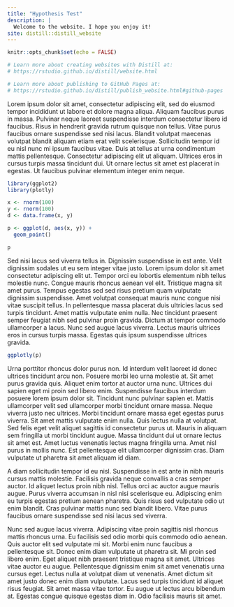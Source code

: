 ```yaml
---
title: "Hypothesis Test"
description: |
  Welcome to the website. I hope you enjoy it!
site: distill::distill_website
---
```


```r
knitr::opts_chunk$set(echo = FALSE)

# Learn more about creating websites with Distill at:
# https://rstudio.github.io/distill/website.html

# Learn more about publishing to GitHub Pages at:
# https://rstudio.github.io/distill/publish_website.html#github-pages

```

Lorem ipsum dolor sit amet, consectetur adipiscing elit, sed do eiusmod tempor incididunt ut labore et dolore magna aliqua. Aliquam faucibus purus in massa. Pulvinar neque laoreet suspendisse interdum consectetur libero id faucibus. Risus in hendrerit gravida rutrum quisque non tellus. Vitae purus faucibus ornare suspendisse sed nisi lacus. Blandit volutpat maecenas volutpat blandit aliquam etiam erat velit scelerisque. Sollicitudin tempor id eu nisl nunc mi ipsum faucibus vitae. Duis at tellus at urna condimentum mattis pellentesque. Consectetur adipiscing elit ut aliquam. Ultrices eros in cursus turpis massa tincidunt dui. Ut ornare lectus sit amet est placerat in egestas. Ut faucibus pulvinar elementum integer enim neque.

```r
library(ggplot2)
library(plotly)

x <- rnorm(100)
y <- rnorm(100)
d <- data.frame(x, y)

p <- ggplot(d, aes(x, y)) +
  geom_point()

p
```


Sed nisi lacus sed viverra tellus in. Dignissim suspendisse in est ante. Velit dignissim sodales ut eu sem integer vitae justo. Lorem ipsum dolor sit amet consectetur adipiscing elit ut. Tempor orci eu lobortis elementum nibh tellus molestie nunc. Congue mauris rhoncus aenean vel elit. Tristique magna sit amet purus. Tempus egestas sed sed risus pretium quam vulputate dignissim suspendisse. Amet volutpat consequat mauris nunc congue nisi vitae suscipit tellus. In pellentesque massa placerat duis ultricies lacus sed turpis tincidunt. Amet mattis vulputate enim nulla. Nec tincidunt praesent semper feugiat nibh sed pulvinar proin gravida. Dictum at tempor commodo ullamcorper a lacus. Nunc sed augue lacus viverra. Lectus mauris ultrices eros in cursus turpis massa. Egestas quis ipsum suspendisse ultrices gravida.

```r
ggplotly(p)
```


Urna porttitor rhoncus dolor purus non. Id interdum velit laoreet id donec ultrices tincidunt arcu non. Posuere morbi leo urna molestie at. Sit amet purus gravida quis. Aliquet enim tortor at auctor urna nunc. Ultrices dui sapien eget mi proin sed libero enim. Suspendisse faucibus interdum posuere lorem ipsum dolor sit. Tincidunt nunc pulvinar sapien et. Mattis ullamcorper velit sed ullamcorper morbi tincidunt ornare massa. Neque viverra justo nec ultrices. Morbi tincidunt ornare massa eget egestas purus viverra. Sit amet mattis vulputate enim nulla. Quis lectus nulla at volutpat. Sed felis eget velit aliquet sagittis id consectetur purus ut. Mauris in aliquam sem fringilla ut morbi tincidunt augue. Massa tincidunt dui ut ornare lectus sit amet est. Amet luctus venenatis lectus magna fringilla urna. Amet nisl purus in mollis nunc. Est pellentesque elit ullamcorper dignissim cras. Diam vulputate ut pharetra sit amet aliquam id diam.

A diam sollicitudin tempor id eu nisl. Suspendisse in est ante in nibh mauris cursus mattis molestie. Facilisis gravida neque convallis a cras semper auctor. Id aliquet lectus proin nibh nisl. Tellus orci ac auctor augue mauris augue. Purus viverra accumsan in nisl nisi scelerisque eu. Adipiscing enim eu turpis egestas pretium aenean pharetra. Quis risus sed vulputate odio ut enim blandit. Cras pulvinar mattis nunc sed blandit libero. Vitae purus faucibus ornare suspendisse sed nisi lacus sed viverra.

Nunc sed augue lacus viverra. Adipiscing vitae proin sagittis nisl rhoncus mattis rhoncus urna. Eu facilisis sed odio morbi quis commodo odio aenean. Quis auctor elit sed vulputate mi sit. Morbi enim nunc faucibus a pellentesque sit. Donec enim diam vulputate ut pharetra sit. Mi proin sed libero enim. Eget aliquet nibh praesent tristique magna sit amet. Ultrices vitae auctor eu augue. Pellentesque dignissim enim sit amet venenatis urna cursus eget. Lectus nulla at volutpat diam ut venenatis. Amet dictum sit amet justo donec enim diam vulputate. Lacus sed turpis tincidunt id aliquet risus feugiat. Sit amet massa vitae tortor. Eu augue ut lectus arcu bibendum at. Egestas congue quisque egestas diam in. Odio facilisis mauris sit amet.
